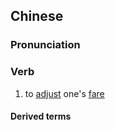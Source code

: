 {{also|补票}}
==Chinese==
{{zh-forms|s=补票}}

===Pronunciation===
{{zh-pron
|m=bǔpiào
|c=bou2 piu3
|cat=v
}}

===Verb===
{{zh-verb}}

# to [[adjust]] one's [[fare]] {{gloss|on public transport}}

====Derived terms====
{{zh-der|補票處}}